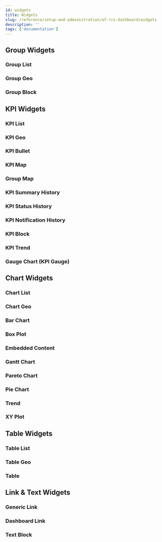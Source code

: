 ```yaml
---
id: widgets
title: Widgets
slug: /reference/setup-and-administration/af-rcs-dashboard/widgets
description: ''
tags: ['documentation']
---
```



<CardList cols={4}>
  <Card 
    title="Group Widgets"
    link="#group-widgets"
  />
  <Card 
    title="KPI Widgets"
    link="#kpi-widgets"
  />
  <Card 
    title="Chart Widgets"
    link="#chart-widgets"
  />
  <Card 
    title="Table Widgets"
    link="#table-widgets"
  />
  <Card 
    title="Link & Text Widgets"
    link="#link--text-widgets"
  />
</CardList>

## Group Widgets

<CardList cols={4}>
  <Card 
    title="Group List"
    link="#group-list"
  />
  <Card 
    title="Group Geo"
    link="#Group-geo"
  />
  <Card 
    title="Group Block"
    link="#Group-block"
  />
</CardList>

### Group List

<JsonToTable jsonData={tables.groupWidgets.groupList} />

### Group Geo

<JsonToTable jsonData={tables.groupWidgets.groupGeo} />

### Group Block

<JsonToTable jsonData={tables.groupWidgets.groupBlock} />

## KPI Widgets

<CardList cols={4}>
  <Card 
    title="KPI List"
    link="#kpi-list"
  />
  <Card 
    title="KPI Geo"
    link="#kpi-geo"
  />
  <Card 
    title="KPI Bullet"
    link="#kpi-bullet"
  />
  <Card 
    title="KPI Map"
    link="#kpi-map"
  />
  <Card 
    title="Group Map"
    link="#group-map"
  />
  <Card 
    title="KPI Summary History"
    link="#kpi-summary-history"
  />
  <Card 
    title="KPI Status History"
    link="#kpi-status-history"
  />
  <Card 
    title="KPI Notification History"
    link="#kpi-notification-history"
  />
  <Card 
    title="KPI Block"
    link="#kpi-block"
  />
  <Card 
    title="KPI Trend"
    link="#kpi-trend"
  />
  <Card 
    title="Gauge Chart"
    link="#gauge-chart-kpi-gauge"
  />
</CardList>

### KPI List

<JsonToTable jsonData={tables.kpiWidgets.kpiList} />

### KPI Geo

<JsonToTable jsonData={tables.kpiWidgets.kpiGeo} />

### KPI Bullet

<JsonToTable jsonData={tables.kpiWidgets.kpiBullet} />

### KPI Map

<JsonToTable jsonData={tables.kpiWidgets.kpiMap} />

### Group Map

<JsonToTable jsonData={tables.kpiWidgets.groupMap} />

### KPI Summary History

<JsonToTable jsonData={tables.kpiWidgets.kpiSummaryHistory} />

### KPI Status History

<JsonToTable jsonData={tables.kpiWidgets.kpiStatusHistory} />

### KPI Notification History

<JsonToTable jsonData={tables.kpiWidgets.kpiNotificationHistory} />

### KPI Block

<JsonToTable jsonData={tables.kpiWidgets.kpiBlock} />

### KPI Trend

<JsonToTable jsonData={tables.kpiWidgets.kpiTrend} />

### Gauge Chart (KPI Gauge)

<JsonToTable jsonData={tables.kpiWidgets.gaugeChart} />

## Chart Widgets

<CardList cols={4}>
  <Card 
    title="Chart List"
    link="#chart-list"
  />
  <Card 
    title="Chart Geo"
    link="#chart-geo"
  />
  <Card 
    title="Bar Chart"
    link="#bar-chart"
  />
  <Card 
    title="Box Plot"
    link="#box-plot"
  />
  <Card 
    title="Embedded Content"
    link="#embedded-content"
  />
  <Card 
    title="Gantt Chart"
    link="#gantt-chart"
  />
  <Card 
    title="Pareto Chart"
    link="#pareto-chart"
  />
  <Card 
    title="Pie Chart"
    link="#pie-chart"
  />
  <Card 
    title="Trend"
    link="#trend"
  />
  <Card 
    title="XY Plot"
    link="#xy-plot"
  />
</CardList>

### Chart List

<JsonToTable jsonData={tables.chartWidgets.chartList} />

### Chart Geo

<JsonToTable jsonData={tables.chartWidgets.chartGeo} />

### Bar Chart

<JsonToTable jsonData={tables.chartWidgets.barChart} />

### Box Plot

<JsonToTable jsonData={tables.chartWidgets.boxPlot} />

### Embedded Content

<JsonToTable jsonData={tables.chartWidgets.embeddedContent} />

### Gantt Chart

<JsonToTable jsonData={tables.chartWidgets.ganttChart} />

### Pareto Chart

<JsonToTable jsonData={tables.chartWidgets.paretoChart} />

### Pie Chart

<JsonToTable jsonData={tables.chartWidgets.pieChart} />

### Trend

<JsonToTable jsonData={tables.chartWidgets.trend} />

### XY Plot

<JsonToTable jsonData={tables.chartWidgets.xyPlot} />

## Table Widgets

<CardList cols={4}>
  <Card 
    title="Table List"
    link="#table-list"
  />
  <Card 
    title="Table Geo"
    link="#table-geo"
  />
  <Card 
    title="Table"
    link="#table"
  />
</CardList>

### Table List

<JsonToTable jsonData={tables.tableWidgets.tableList} />

### Table Geo

<JsonToTable jsonData={tables.tableWidgets.tableGeo} />

### Table 

<JsonToTable jsonData={tables.tableWidgets.table} />

## Link & Text Widgets

<CardList cols={4}>
  <Card 
    title="Generic Link"
    link="#generic-link"
  />
  <Card 
    title="Dashboard Link"
    link="#dashboard-link"
  />
  <Card 
    title="Text Block"
    link="#text-block"
  />
</CardList>

### Generic Link

<JsonToTable jsonData={tables.linkTextWidgets.genericLink} />

### Dashboard Link

<JsonToTable jsonData={tables.linkTextWidgets.dashboardLink} />

### Text Block

<JsonToTable jsonData={tables.linkTextWidgets.textBlock} />
